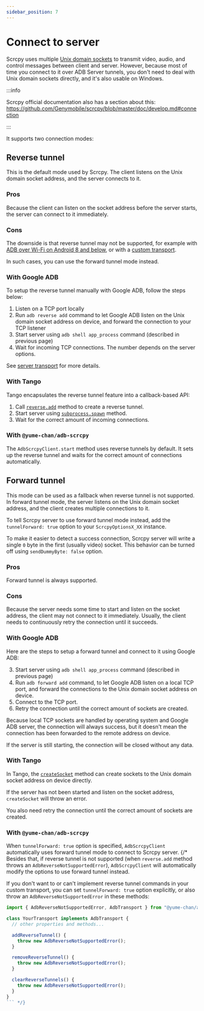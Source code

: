 ```yaml
---
sidebar_position: 7
---
```


# Connect to server

Scrcpy uses multiple [Unix domain sockets](https://www.man7.org/linux/man-pages/man7/unix.7.html) to transmit video, audio, and control messages between client and server. However, because most of time you connect to it over ADB Server tunnels, you don't need to deal with Unix domain sockets directly, and it's also usable on Windows.

:::info

Scrcpy official documentation also has a section about this: https://github.com/Genymobile/scrcpy/blob/master/doc/develop.md#connection

:::

It supports two connection modes:

## Reverse tunnel

This is the default mode used by Scrcpy. The client listens on the Unix domain socket address, and the server connects to it.

### Pros

Because the client can listen on the socket address before the server starts, the server can connect to it immediately.

### Cons

The downside is that reverse tunnel may not be supported, for example with [ADB over Wi-Fi on Android 8 and below](../api/adb/reverse/index.mdx#errors), or with a [custom transport](../tango/custom-transport/transport.mdx#reverse-tunnel).

In such cases, you can use the forward tunnel mode instead.

### With Google ADB

To setup the reverse tunnel manually with Google ADB, follow the steps below:

1. Listen on a TCP port locally
2. Run `adb reverse add` command to let Google ADB listen on the Unix domain socket address on device, and forward the connection to your TCP listener
3. Start server using `adb shell app_process` command (described in previous page)
4. Wait for incoming TCP connections. The number depends on the server options.

See [server transport](../api/adb/reverse/add.mdx#server-transport) for more details.

### With Tango

Tango encapsulates the reverse tunnel feature into a callback-based API:

1. Call [`reverse.add`](../api/adb/reverse/add.mdx) method to create a reverse tunnel.
2. Start server using [`subprocess.spawn`](../api/adb/subprocess.mdx) method.
3. Wait for the correct amount of incoming connections.

### With `@yume-chan/adb-scrcpy`

The `AdbScrcpyClient.start` method uses reverse tunnels by default. It sets up the reverse tunnel and waits for the correct amount of connections automatically.

## Forward tunnel

This mode can be used as a fallback when reverse tunnel is not supported. In forward tunnel mode, the server listens on the Unix domain socket address, and the client creates multiple connections to it.

To tell Scrcpy server to use forward tunnel mode instead, add the `tunnelForward: true` option to your `ScrcpyOptionsX_XX` instance.

To make it easier to detect a success connection, Scrcpy server will write a single `0` byte in the first (usually video) socket. This behavior can be turned off using `sendDummyByte: false` option.

### Pros

Forward tunnel is always supported.

### Cons

Because the server needs some time to start and listen on the socket address, the client may not connect to it immediately. Usually, the client needs to continuously retry the connection until it succeeds.

### With Google ADB

Here are the steps to setup a forward tunnel and connect to it using Google ADB:

3. Start server using `adb shell app_process` command (described in previous page)
1. Run `adb forward add` command, to let Google ADB listen on a local TCP port, and forward the connections to the Unix domain socket address on device.
1. Connect to the TCP port.
1. Retry the connection until the correct amount of sockets are created.

Because local TCP sockets are handled by operating system and Google ADB server, the connection will always success, but it doesn't mean the connection has been forwarded to the remote address on device.

If the server is still starting, the connection will be closed without any data.

### With Tango

In Tango, the [`createSocket`](../api/adb/socket.mdx#forward-tunnel) method can create sockets to the Unix domain socket address on device directly.

If the server has not been started and listen on the socket address, `createSocket` will throw an error.

You also need retry the connection until the correct amount of sockets are created.

### With `@yume-chan/adb-scrcpy`

When `tunnelForward: true` option is specified, `AdbScrcpyClient` automatically uses forward tunnel mode to connect to Scrcpy server.
{/*
Besides that, if reverse tunnel is not supported (when `reverse.add` method throws an `AdbReverseNotSupportedError`), `AdbScrcpyClient` will automatically modify the options to use forward tunnel instead.

If you don't want to or can't implement reverse tunnel commands in your custom transport, you can set `tunnelForward: true` option explicitly, or also throw an `AdbReverseNotSupportedError` in these methods:

```ts
import { AdbReverseNotSupportedError, AdbTransport } from "@yume-chan/adb";

class YourTransport implements AdbTransport {
  // other properties and methods...

  addReverseTunnel() {
    throw new AdbReverseNotSupportedError();
  }

  removeReverseTunnel() {
    throw new AdbReverseNotSupportedError();
  }

  clearReverseTunnels() {
    throw new AdbReverseNotSupportedError();
  }
}
``` */}
